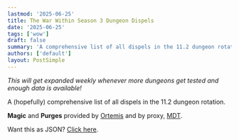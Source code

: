 ```yaml
---
lastmod: '2025-06-25'
title: The War Within Season 3 Dungeon Dispels
date: '2025-06-25'
tags: ['wow']
draft: false
summary: 'A comprehensive list of all dispels in the 11.2 dungeon rotation'
authors: ['default']
layout: PostSimple
---
```


_This will get expanded weekly whenever more dungeons get tested and enough data is available!_

A (hopefully) comprehensive list of all dispels in the 11.2 dungeon rotation.

**Magic** and **Purges** provided by [Ortemis](https://jadefireteachings.com/) and by proxy, [MDT](https://www.curseforge.com/wow/addons/mythic-dungeon-tools).

Want this as JSON? [Click here](https://github.com/ljosberinn/gerritalex.de/blob/master/prebuild/tww-s3-auras.json).


<Auras wowheadBranch="ptr-2" data={data} />
